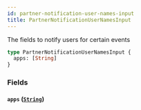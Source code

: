 ```yaml
---
id: partner-notification-user-names-input
title: PartnerNotificationUserNamesInput
---
```



The fields to notify users for certain events


```graphql
type PartnerNotificationUserNamesInput {
  apps: [String]
}
```


### Fields

#### `apps` ([`String`](/developers/shared-apis/adminidentity-api/graphql/reference/scalars/string))






